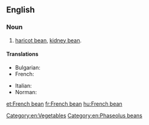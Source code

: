 ==English==

===Noun===
{{en-noun}}

# [[haricot bean]], [[kidney bean]].

====Translations====
{{trans-top|haricot bean}}
* Bulgarian: {{t|bg|зелен фасул|m|sc=Cyrl}}
* French: {{t+|fr|haricot vert|m}}
{{trans-mid}}
* Italian: {{t+|it|fagiolino|m}}
* Norman: {{t|nrf|pais d'mai|m}}
{{trans-bottom}}

[[Category:en:Vegetables]]
[[Category:en:Phaseolus beans]]

[[et:French bean]]
[[fr:French bean]]
[[hu:French bean]]